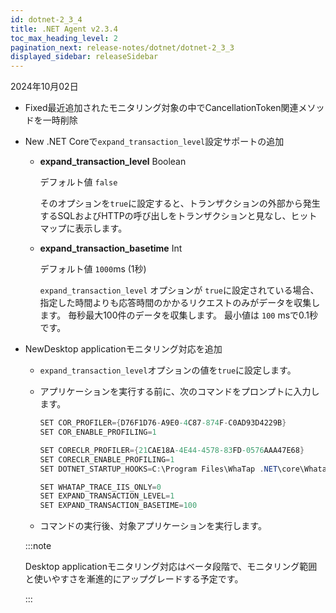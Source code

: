 ```yaml
---
id: dotnet-2_3_4
title: .NET Agent v2.3.4
toc_max_heading_level: 2
pagination_next: release-notes/dotnet/dotnet-2_3_3
displayed_sidebar: releaseSidebar
---
```


2024年10月02日

- <Status priority='0'>Fixed</Status>最近追加されたモニタリング対象の中でCancellationToken関連メソッドを一時削除

- <Status priority='1'>New</Status> .NET Coreで`expand_transaction_level`設定サポートの追加

  - **expand_transaction_level** <span class='type'>Boolean</span>

    デフォルト値 `false`

    そのオプションを`true`に設定すると、トランザクションの外部から発生するSQLおよびHTTPの呼び出しをトランザクションと見なし、ヒットマップに表示します。

  - **expand_transaction_basetime** <span class='type'>Int</span>

    デフォルト値 `1000`ms (1秒)

    `expand_transaction_level` オプションが `true`に設定されている場合、指定した時間よりも応答時間のかかるリクエストのみがデータを収集します。 毎秒最大100件のデータを収集します。 最小値は `100` msで0.1秒です。

- <Status priority='1'>New</Status>Desktop applicationモニタリング対応を追加

  - `expand_transaction_level`オプションの値を`true`に設定します。

  - アプリケーションを実行する前に、次のコマンドをプロンプトに入力します。

    ```csharp
    SET COR_PROFILER={D76F1D76-A9E0-4C87-874F-C0AD93D4229B}
    SET COR_ENABLE_PROFILING=1

    SET CORECLR_PROFILER={21CAE18A-4E44-4578-83FD-0576AAA47E68}
    SET CORECLR_ENABLE_PROFILING=1
    SET DOTNET_STARTUP_HOOKS=C:\Program Files\WhaTap .NET\core\Whatap.Startup.NetCore.dll

    SET WHATAP_TRACE_IIS_ONLY=0
    SET EXPAND_TRANSACTION_LEVEL=1
    SET EXPAND_TRANSACTION_BASETIME=100
    ```

  - コマンドの実行後、対象アプリケーションを実行します。 

  :::note 

  Desktop applicationモニタリング対応はベータ段階で、モニタリング範囲と使いやすさを漸進的にアップグレードする予定です。

  :::


<DownloadAgent />
